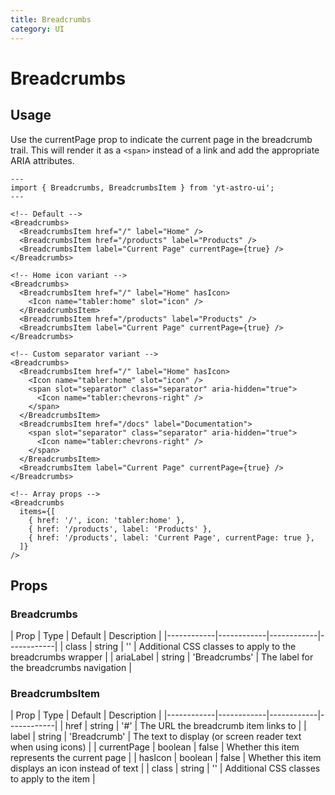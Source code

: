 ```yaml
---
title: Breadcrumbs
category: UI
---
```


# Breadcrumbs


<div className="space-y-12">
  <Demo title="Default">
    <Breadcrumbs>
      <BreadcrumbsItem href="/" label="Home" />
      <BreadcrumbsItem href="/products" label="Products" />
      <BreadcrumbsItem label="Current Page" currentPage={true} />
    </Breadcrumbs>
  </Demo>

<Demo title="With icon variant">
  <Breadcrumbs>
    <BreadcrumbsItem href="/" label="Home" hasIcon>
      <Icon name="tabler:home" slot="icon" />
    </BreadcrumbsItem>
    <BreadcrumbsItem href="/products" label="Products" />
    <BreadcrumbsItem label="Current Page" currentPage={true} />
  </Breadcrumbs>
</Demo>

  <Demo title="Custom separator variant">
    <Breadcrumbs>
      <BreadcrumbsItem href="/" label="Home" hasIcon>
        <Icon name="tabler:home" slot="icon" />
        <span slot="separator" class="separator" aria-hidden="true">
          <Icon name="tabler:chevrons-right" />
        </span>
      </BreadcrumbsItem>
      <BreadcrumbsItem href="/docs" label="Documentation">
        <span slot="separator" class="separator" aria-hidden="true">
          <Icon name="tabler:chevrons-right" />
        </span>
      </BreadcrumbsItem>
      <BreadcrumbsItem label="Current Page" currentPage={true} />
    </Breadcrumbs>
  </Demo>
</div>

## Usage

Use the currentPage prop to indicate the current page in the breadcrumb trail. This will render it as a `<span>` instead of a link and add the appropriate ARIA attributes.

```astro
---
import { Breadcrumbs, BreadcrumbsItem } from 'yt-astro-ui';
---

<!-- Default -->
<Breadcrumbs>
  <BreadcrumbsItem href="/" label="Home" />
  <BreadcrumbsItem href="/products" label="Products" />
  <BreadcrumbsItem label="Current Page" currentPage={true} />
</Breadcrumbs>

<!-- Home icon variant -->
<Breadcrumbs>
  <BreadcrumbsItem href="/" label="Home" hasIcon>
    <Icon name="tabler:home" slot="icon" />
  </BreadcrumbsItem>
  <BreadcrumbsItem href="/products" label="Products" />
  <BreadcrumbsItem label="Current Page" currentPage={true} />
</Breadcrumbs>

<!-- Custom separator variant -->
<Breadcrumbs>
  <BreadcrumbsItem href="/" label="Home" hasIcon>
    <Icon name="tabler:home" slot="icon" />
    <span slot="separator" class="separator" aria-hidden="true">
      <Icon name="tabler:chevrons-right" />
    </span>
  </BreadcrumbsItem>
  <BreadcrumbsItem href="/docs" label="Documentation">
    <span slot="separator" class="separator" aria-hidden="true">
      <Icon name="tabler:chevrons-right" />
    </span>
  </BreadcrumbsItem>
  <BreadcrumbsItem label="Current Page" currentPage={true} />
</Breadcrumbs>

<!-- Array props -->
<Breadcrumbs
  items={[
    { href: '/', icon: 'tabler:home' },
    { href: '/products', label: 'Products' },
    { href: '/products', label: 'Current Page', currentPage: true },
  ]}
/>
```

## Props

### Breadcrumbs

<div className="overflow-x-auto">
  <div className="min-w-xl">
    | Prop | Type | Default | Description | 
    |------------|------------|------------|------------| 
    | class | string | '' | Additional CSS classes to apply to the breadcrumbs wrapper | 
    | ariaLabel | string | 'Breadcrumbs' | The label for the breadcrumbs navigation |
  </div>
</div>

### BreadcrumbsItem

<div className="overflow-x-auto">
  <div className="min-w-xl">
    | Prop | Type | Default | Description | 
    |------------|------------|------------|------------| 
    | href | string | '#' | The URL the breadcrumb item links to | 
    | label | string | 'Breadcrumb' | The text to display (or screen reader text when using icons) | 
    | currentPage | boolean | false | Whether this item represents the current page | 
    | hasIcon | boolean | false | Whether this item displays an icon instead of text |
    | class | string | '' | Additional CSS classes to apply to the item |
  </div>
</div>
